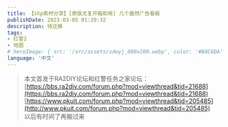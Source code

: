 ```yaml
---
title: 【shp素材分享】[原版尤复开箱即用] 几个嘉然广告看板
publishDate: 2023-03-05 01:20:32
description: 待迁移
tags:
- 红警2
- 地图
# heroImage: { src: '/src/assets/sdwyj_600x200.webp', color: '#B4C6DA' }
language: '中文'
---
```


> 本文首发于RA2DIY论坛和红警任务之家论坛：  
> [https://bbs.ra2diy.com/forum.php?mod=viewthread&tid=21688](https://bbs.ra2diy.com/forum.php?mod=viewthread&tid=21688)  
> [https://www.pkuit.com/forum.php?mod=viewthread&tid=205485](http://www.pkuit.com/forum.php?mod=viewthread&tid=205485)  
> 以后有时间了再搬过来



